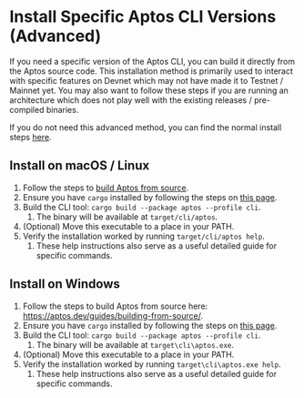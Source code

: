 # Install Specific Aptos CLI Versions (Advanced)

If you need a specific version of the Aptos CLI, you can build it directly from the Aptos source code. This installation method is primarily used to interact with specific features on Devnet which may not have made it to Testnet / Mainnet yet. You may also want to follow these steps if you are running an architecture which does not play well with the existing releases / pre-compiled binaries.

If you do not need this advanced method, you can find the normal install steps [here](../install-cli.mdx).

## Install on macOS / Linux

1. Follow the steps to [build Aptos from source](../../guides/building-from-source/).
2. Ensure you have `cargo` installed by following the steps on [this page](https://doc.rust-lang.org/cargo/getting-started/installation.html#install-rust-and-cargo).
3. Build the CLI tool: `cargo build --package aptos --profile cli`.
   1. The binary will be available at `target/cli/aptos`.
4. (Optional) Move this executable to a place in your PATH.
5. Verify the installation worked by running `target/cli/aptos help`.
   1. These help instructions also serve as a useful detailed guide for specific commands.

## Install on Windows

1. Follow the steps to build Aptos from source here: https://aptos.dev/guides/building-from-source/.
2. Ensure you have `cargo` installed by following the steps on [this page](https://doc.rust-lang.org/cargo/getting-started/installation.html#install-rust-and-cargo).
3. Build the CLI tool: `cargo build --package aptos --profile cli`.
   1. The binary will be available at `target\cli\aptos.exe`.
4. (Optional) Move this executable to a place in your PATH.
5. Verify the installation worked by running `target\cli\aptos.exe help`.
   1. These help instructions also serve as a useful detailed guide for specific commands.
